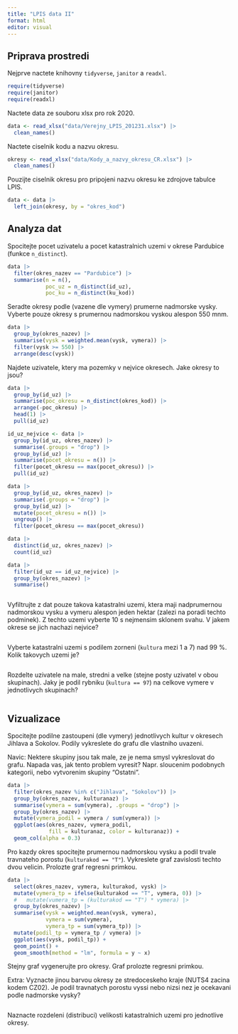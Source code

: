 ```yaml
---
title: "LPIS data II"
format: html
editor: visual
---
```


## Priprava prostredi

Nejprve nactete knihovny `tidyverse`, `janitor` a `readxl`.

```r
require(tidyverse)
require(janitor)
require(readxl)

```

Nactete data ze souboru xlsx pro rok 2020.

```r
data <- read_xlsx("data/Verejny_LPIS_201231.xlsx") |> 
  clean_names()
```

Nactete ciselnik kodu a nazvu okresu.

```r
okresy <- read_xlsx("data/Kody_a_nazvy_okresu_CR.xlsx") |> 
  clean_names()
```

Pouzijte ciselnik okresu pro pripojeni nazvu okresu ke zdrojove tabulce LPIS.

```r
data <- data |> 
  left_join(okresy, by = "okres_kod")
```

## Analyza dat

Spocitejte pocet uzivatelu a pocet katastralnich uzemi v okrese Pardubice (funkce `n_distinct`).

```r
data |> 
  filter(okres_nazev == "Pardubice") |> 
  summarise(n = n(),
            poc_uz = n_distinct(id_uz),
            poc_ku = n_distinct(ku_kod))
```

Seradte okresy podle (vazene dle vymery) prumerne nadmorske vysky. Vyberte pouze okresy s prumernou nadmorskou vyskou alespon 550 mnm.

```r
data |> 
  group_by(okres_nazev) |> 
  summarise(vysk = weighted.mean(vysk, vymera)) |> 
  filter(vysk >= 550) |> 
  arrange(desc(vysk))
```

Najdete uzivatele, ktery ma pozemky v nejvice okresech. Jake okresy to jsou?

```r
data |> 
  group_by(id_uz) |> 
  summarise(poc_okresu = n_distinct(okres_kod)) |> 
  arrange(-poc_okresu) |> 
  head(1) |> 
  pull(id_uz)
```

```r
id_uz_nejvice <- data |> 
  group_by(id_uz, okres_nazev) |> 
  summarise(.groups = "drop") |> 
  group_by(id_uz) |> 
  summarise(pocet_okresu = n()) |> 
  filter(pocet_okresu == max(pocet_okresu)) |> 
  pull(id_uz)
```

```r
data |> 
  group_by(id_uz, okres_nazev) |> 
  summarise(.groups = "drop") |> 
  group_by(id_uz) |> 
  mutate(pocet_okresu = n()) |> 
  ungroup() |> 
  filter(pocet_okresu == max(pocet_okresu))
```

```r
data |> 
  distinct(id_uz, okres_nazev) |> 
  count(id_uz)
```

```r
data |> 
  filter(id_uz == id_uz_nejvice) |> 
  group_by(okres_nazev) |> 
  summarise()
```

```r

```

Vyfiltrujte z dat pouze takova katastralni uzemi, ktera maji nadprumernou nadmorskou vysku a vymeru alespon jeden hektar (zalezi na poradi techto podminek). Z techto uzemi vyberte 10 s nejmensim sklonem svahu. V jakem okrese se jich nachazi nejvice?

```r

```

Vyberte katastralni uzemi s podilem zorneni (`kultura` mezi 1 a 7) nad 99 %. Kolik takovych uzemi je?

```r

```

Rozdelte uzivatele na male, stredni a velke (stejne posty uzivatel v obou skupinach). Jaky je podil rybniku (`kultura == 97`) na celkove vymere v jednotlivych skupinach?

```r

```

## Vizualizace

Spocitejte podilne zastoupeni (dle vymery) jednotlivych kultur v okresech Jihlava a Sokolov. Podily vykreslete do grafu dle vlastniho uvazeni.

Navic: Nektere skupiny jsou tak male, ze je nema smysl vykreslovat do grafu. Napada vas, jak tento problem vyresit? Napr. sloucenim podobnych kategorii, nebo vytvorenim skupiny "Ostatni".

```r
data |> 
  filter(okres_nazev %in% c("Jihlava", "Sokolov")) |> 
  group_by(okres_nazev, kulturanaz) |> 
  summarise(vymera = sum(vymera), .groups = "drop") |> 
  group_by(okres_nazev) |> 
  mutate(vymera_podil = vymera / sum(vymera)) |> 
  ggplot(aes(okres_nazev, vymera_podil,
             fill = kulturanaz, color = kulturanaz)) +
  geom_col(alpha = 0.3)
```

Pro kazdy okres spocitejte prumernou nadmorskou vysku a podil trvale travnateho porostu (`kulturakod == "T"`). Vykreslete graf zavislosti techto dvou velicin. Prolozte graf regresni primkou.

```r
data |> 
  select(okres_nazev, vymera, kulturakod, vysk) |> 
  mutate(vymera_tp = ifelse(kulturakod == "T", vymera, 0)) |> 
  #   mutate(vumera_tp = (kulturakod == "T") * vymera) |> 
  group_by(okres_nazev) |> 
  summarise(vysk = weighted.mean(vysk, vymera),
            vymera = sum(vymera),
            vymera_tp = sum(vymera_tp)) |> 
  mutate(podil_tp = vymera_tp / vymera) |> 
  ggplot(aes(vysk, podil_tp)) +
  geom_point() +
  geom_smooth(method = "lm", formula = y ~ x)
```

Stejny graf vygenerujte pro okresy. Graf prolozte regresni primkou.

Extra: Vyznacte jinou barvou okresy ze stredoceskeho kraje (NUTS4 zacina kodem CZ02). Je podil travnatych porostu vyssi nebo nizsi nez je ocekavani podle nadmorske vysky?

```r

```

Naznacte rozdeleni (distribuci) velikosti katastralnich uzemi pro jednotlive okresy.

```r

```
